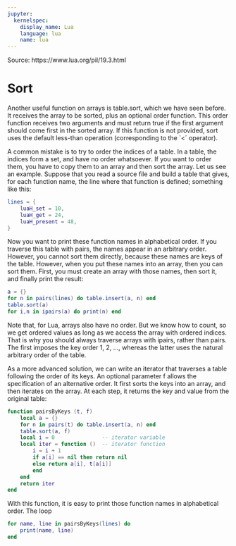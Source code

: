 ```yaml
---
jupyter:
  kernelspec:
    display_name: Lua
    language: lua
    name: lua
---
```


Source: https://www.lua.org/pil/19.3.html


# Sort


Another useful function on arrays is table.sort, which we have seen before. It receives the array to be sorted, plus an optional order function. This order function receives two arguments and must return true if the first argument should come first in the sorted array. If this function is not provided, sort uses the default less-than operation (corresponding to the `<´ operator).


A common mistake is to try to order the indices of a table. In a table, the indices form a set, and have no order whatsoever. If you want to order them, you have to copy them to an array and then sort the array. Let us see an example. Suppose that you read a source file and build a table that gives, for each function name, the line where that function is defined; something like this:

```lua
lines = {
    luaH_set = 10,
    luaH_get = 24,
    luaH_present = 48,
}
```

 Now you want to print these function names in alphabetical order. If you traverse this table with pairs, the names appear in an arbitrary order. However, you cannot sort them directly, because these names are keys of the table. However, when you put these names into an array, then you can sort them. First, you must create an array with those names, then sort it, and finally print the result:

```lua
a = {}
for n in pairs(lines) do table.insert(a, n) end
table.sort(a)
for i,n in ipairs(a) do print(n) end
```

Note that, for Lua, arrays also have no order. But we know how to count, so we get ordered values as long as we access the array with ordered indices. That is why you should always traverse arrays with ipairs, rather than pairs. The first imposes the key order 1, 2, ..., whereas the latter uses the natural arbitrary order of the table.


As a more advanced solution, we can write an iterator that traverses a table following the order of its keys. An optional parameter f allows the specification of an alternative order. It first sorts the keys into an array, and then iterates on the array. At each step, it returns the key and value from the original table:

```lua
function pairsByKeys (t, f)
    local a = {}
    for n in pairs(t) do table.insert(a, n) end
    table.sort(a, f)
    local i = 0               -- iterator variable
    local iter = function ()  -- iterator function
        i = i + 1
        if a[i] == nil then return nil
        else return a[i], t[a[i]]
        end
    end
    return iter
end
```

 With this function, it is easy to print those function names in alphabetical order. The loop

```lua
for name, line in pairsByKeys(lines) do
    print(name, line)
end
```

